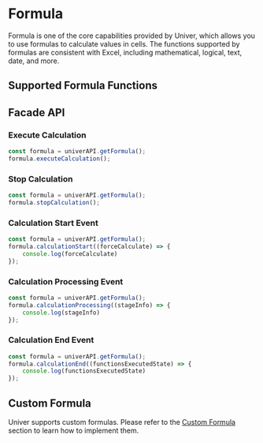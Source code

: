 

# Formula

<BadgeGroup values={[UniverTypes.SHEET]} value={UniverTypes.SHEET} />

Formula is one of the core capabilities provided by Univer, which allows you to use formulas to calculate values in cells. The functions supported by formulas are consistent with Excel, including mathematical, logical, text, date, and more.

## Supported Formula Functions

<FormulaList locale="enUS" />


## Facade API

### Execute Calculation 

```typescript
const formula = univerAPI.getFormula();
formula.executeCalculation();
```

### Stop Calculation

```typescript
const formula = univerAPI.getFormula();
formula.stopCalculation();
```

### Calculation Start Event

```typescript
const formula = univerAPI.getFormula();
formula.calculationStart((forceCalculate) => {
    console.log(forceCalculate)
});
```

### Calculation Processing Event

```typescript
const formula = univerAPI.getFormula();
formula.calculationProcessing((stageInfo) => {
    console.log(stageInfo)
});
```

### Calculation End Event

```typescript
const formula = univerAPI.getFormula();
formula.calculationEnd((functionsExecutedState) => {
    console.log(functionsExecutedState)
});
```

## Custom Formula

Univer supports custom formulas. Please refer to the [Custom Formula](/guides/sheet/advanced/custom-formula) section to learn how to implement them.
